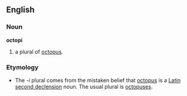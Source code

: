 ==English==
===Noun===
'''octopi'''

# a plural of [[octopus]].

===Etymology===
* The ''-i'' plural comes from the mistaken belief that [[octopus]] is a [[Wiktionary Appendix:Latin second declension|Latin second declension]] noun. The usual plural is [[octopuses]].